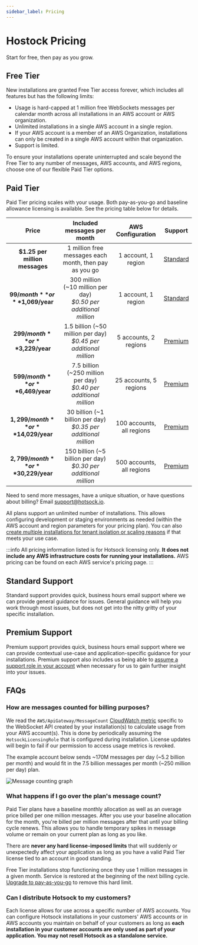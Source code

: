 ```yaml
---
sidebar_label: Pricing
---
```


# Hostock Pricing

Start for free, then pay as you grow.

## Free Tier

New installations are granted Free Tier access forever, which includes all features but has the following limits:

- Usage is hard-capped at 1 million free WebSockets messages per calendar month across all installations in an AWS account or AWS organization.
- Unlimited installations in a single AWS account in a single region.
- If your AWS account is a member of an AWS Organization, installations can only be created in a single AWS account within that organization.
- Support is limited.

To ensure your installations operate uninterrupted and scale beyond the Free Tier to any number of messages, AWS accounts, and AWS regions, choose one of our flexible Paid Tier options.

## Paid Tier

Paid Tier pricing scales with your usage. Both pay-as-you-go and baseline allowance licensing is available. See the pricing table below for details.

|                Price                 |                       Included messages per month                       |     AWS Configuration     |            Support            |
| :----------------------------------: | :---------------------------------------------------------------------: | :-----------------------: | :---------------------------: |
|    **$1.25 per million messages**    |         1 million free messages each month, then pay as you go          |    1 account, 1 region    | [Standard](#standard-support) |
|   **$99/month** or **$1,069/year**   | 300 million (~10 million per day) <br/> _$0.50 per additional million_  |    1 account, 1 region    | [Standard](#standard-support) |
|  **$299/month** or **$3,229/year**   | 1.5 billion (~50 million per day) <br/> _$0.45 per additional million_  |   5 accounts, 2 regions   |  [Premium](#premium-support)  |
|  **$599/month** or **$6,469/year**   | 7.5 billion (~250 million per day) <br/> _$0.40 per additional million_ |  25 accounts, 5 regions   |  [Premium](#premium-support)  |
| **$1,299/month** or **$14,029/year** |  30 billion (~1 billion per day) <br/> _$0.35 per additional million_   | 100 accounts, all regions |  [Premium](#premium-support)  |
| **$2,799/month** or **$30,229/year** |  150 billion (~5 billion per day) <br/> _$0.30 per additional million_  | 500 accounts, all regions |  [Premium](#premium-support)  |

Need to send more messages, have a unique situation, or have questions about billing? Email support@hotsock.io.

All plans support an unlimited number of installations. This allows configuring development or staging environments as needed (within the AWS account and region parameters for your pricing plan). You can also [create multiple installations for tenant isolation or scaling reasons](../performance/limits-and-scaling.mdx#multiple-installations) if that meets your use case.

:::info
All pricing information listed is for Hotsock licensing only. **It does not include any AWS infrastructure costs for running your installations.** AWS pricing can be found on each AWS service's pricing page.
:::

## Standard Support

Standard support provides quick, business hours email support where we can provide general guidance for issues. General guidance will help you work through most issues, but does not get into the nitty gritty of your specific installation.

## Premium Support

Premium support provides quick, business hours email support where we can provide contextual use-case and application-specific guidance for your installations. Premium support also includes us being able to [assume a support role in your account](./support.mdx#assume-role-in-your-account) when necessary for us to gain further insight into your issues.

## FAQs

### How are messages counted for billing purposes?

We read the `AWS/ApiGateway/MessageCount` [CloudWatch metric](https://docs.aws.amazon.com/AmazonCloudWatch/latest/monitoring/working_with_metrics.html) specific to the WebSocket API created by your installation(s) to calculate usage from your AWS account(s). This is done by periodically assuming the `HotsockLicensingRole` that is configured during installation. License updates will begin to fail if our permission to access usage metrics is revoked.

The example account below sends ~170M messages per day (~5.2 billion per month) and would fit in the 7.5 billion messages per month (~250 million per day) plan.

![Message counting graph](../../static/img/screenshots/pricing-faq-message-counting.png)

### What happens if I go over the plan's message count?

Paid Tier plans have a baseline monthly allocation as well as an overage price billed per one million messages. After you use your baseline allocation for the month, you're billed per million messages after that until your billing cycle renews. This allows you to handle temporary spikes in message volume or remain on your current plan as long as you like.

There are **never any hard license-imposed limits** that will suddenly or unexpectedly affect your application as long as you have a valid Paid Tier license tied to an account in good standing.

Free Tier installations stop functioning once they use 1 million messages in a given month. Service is restored at the beginning of the next billing cycle. [Upgrade to pay-as-you-go](./paid-tier-upgrade.mdx) to remove this hard limit.

### Can I distribute Hotsock to my customers?

Each license allows for use across a specific number of AWS accounts. You can configure Hotsock installations in your customers' AWS accounts or in AWS accounts you maintain on behalf of your customers as long as **each installation in your customer accounts are only used as part of your application. You may not resell Hotsock as a standalone service.**
